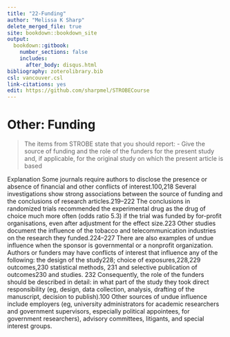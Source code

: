 ---
title: "22-Funding"
author: "Melissa K Sharp"
delete_merged_file: true
site: bookdown::bookdown_site
output:
  bookdown::gitbook:
    number_sections: false 
    includes: 
      after_body: disqus.html
bibliography: zoterolibrary.bib
csl: vancouver.csl
link-citations: yes
edit: https://github.com/sharpmel/STROBECourse
---

# Other: Funding 
> The items from STROBE state that you should report: 
-	Give the source of funding and the role of the funders for the present study and, if applicable, for the original study on which the present article is based

Explanation
Some journals require authors to disclose the presence or absence of financial and other conflicts of interest.100,218 Several
investigations show strong associations between the source of funding and the conclusions of research articles.219–222 The
conclusions in randomized trials recommended the experimental drug as the drug of choice much more often (odds ratio 5.3) if
the trial was funded by for-profit organisations, even after adjustment for the effect size.223 Other studies document the
influence of the tobacco and telecommunication industries on the research they funded.224–227 There are also examples of
undue influence when the sponsor is governmental or a nonprofit organization.
</br>
Authors or funders may have conflicts of interest that influence any of the following: the design of the study228; choice of exposures,228,229 outcomes,230 statistical methods, 231 and selective publication of outcomes230 and studies. 232 Consequently, the role of the funders should be described in detail: in what part of the study they took direct responsibility (eg, design, data collection, analysis, drafting of the manuscript, decision to publish).100 Other sources of undue influence include employers (eg, university administrators for academic researchers and government supervisors, especially political appointees, for government researchers), advisory committees, litigants, and special interest groups.